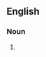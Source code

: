 ==English==

===Noun===
{{head|en|noun plural form|head=[[record]] [[player]]s}}

# {{plural of|record player|lang=en}}